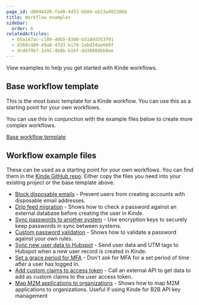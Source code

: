 ```yaml
---
page_id: d8048420-fa40-4d53-bb04-eb23a402306b
title: Workflow examples
sidebar:
  order: 6
relatedArticles:
  - b5a147ac-c189-40b5-8300-b518dd353f91
  - d360c480-49a8-47d3-b178-1abd34ae669f
  - dcd679b7-1a91-4b6b-b16f-dd38000bb8ae
---
```


View examples to help you get started with Kinde workflows.

## Base workflow template

This is the most basic template for a Kinde workflow. You can use this as a starting point for your own workflows.

You can use this in conjunction with the example files below to create more complex workflows.

[Base workflow template](https://github.com/kinde-starter-kits/workflow-base-template)

## Workflow example files

These can be used as a starting point for your own workflows. You can find them in the [Kinde GitHub repo](https://github.com/kinde-starter-kits/workflow-examples). Either copy the files you need into your existing project or the base template above.

- [Block disposable emails](https://github.com/kinde-starter-kits/workflow-examples/blob/main/preUserRegistration/blockDisposableEmails.ts) - Prevent users from creating accounts with disposable email addresses.
- [Drip feed migration](https://github.com/kinde-starter-kits/workflow-examples/blob/main/existingPassword/dripFeedMigrationWorkflow.ts) - Shows how to check a password against an external database before creating the user in Kinde.
- [Sync passwords to another system](https://github.com/kinde-starter-kits/workflow-examples/blob/main/newPassword/securelySyncPasswordWorkflow.ts) - Use encryption keys to securely keep passwords in sync between systems.
- [Custom password validation](https://github.com/kinde-starter-kits/workflow-examples/blob/main/newPassword/customPasswordValidationWorkflow.ts) - Shows how to validate a password against your own rules.
- [Sync new user data to Hubspot](https://github.com/kinde-starter-kits/workflow-examples/blob/main/postUserAuthentication/syncNewUserToHubspotWorkflow.ts) - Send user data and UTM tags to Hubspot when a new user record is created in Kinde.
- [Set a grace period for MFA](https://github.com/kinde-starter-kits/workflow-examples/blob/main/preMFA/gracePeriodWorkflow.ts) - Don't ask for MFA for a set period of time after a user has logged in.
- [Add custom claims to access token](https://github.com/kinde-starter-kits/workflow-examples/blob/main/userTokens/customClaimsAccessTokenWorkflow.ts) - Call an external API to get data to add as custom claims to the user access token.
- [Map M2M applications to organizations](https://github.com/kinde-starter-kits/workflow-examples/blob/main/m2mToken/mapOrgToM2MApplicationWorkflow.ts) - Shows how to map M2M applications to organizations. Useful if using Kinde for B2B API key management
